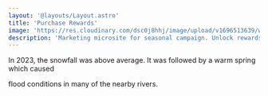 ```yaml
---
layout: '@layouts/Layout.astro'
title: 'Purchase Rewards'
image: 'https://res.cloudinary.com/dsc0j8hhj/image/upload/v1696513639/work-sample/klaim-voucher.png'
description: 'Marketing microsite for seasonal campaign. Unlock rewards on reaching specific transaction thresholds.'
---
```



In 2023, the snowfall was above average.
It was followed by a warm spring which caused

flood conditions in many of the nearby rivers.

